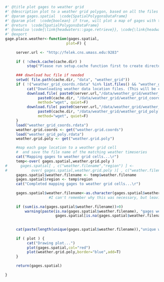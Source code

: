 ```r

#' @title plot gages to weather grid
#' @description plot to a weather grid polygon, based on all the files in the mauer daily east data set
#' @param gages.spatial  \code{SpatialPolygonsDataFrame} 
#' @param plot  \code{boolean} if true, will plot a map of gages with the weather grid overlaid
#' @return  \code{SpatialPolygonsDataFrame}
#' @seealso \code{\link{headwaters::gage.retrieve}}, \code{\link{headwaters::weather.retrieve}}
#' @export
gage.place.weather<-function(gages.spatial, 
                            plot=F) {
     
     server.url <- "http://felek.cns.umass.edu:9283"
     
     if ( !check.cache(cache.dir) )
          stop("Please run setup.cache function first to create directories for local, cached files")
     
     ### download huc file if needed
     setwd( file.path(cache.dir, "data", "weather_grid"))
     if ( !("weather_grid_coords.rdata" %in% list.files() && "weather_grid_poly.rdata" %in% list.files()) ) {
          cat("Downloading weather data location files. (This will be cached locally for future use.)")
          download.file( paste0(server.url,"/data/weather_grid/weather_grid_coords.rdata"),
               paste0(cache.dir, "/data/weather_grid/weather_grid_coords.rdata"), 
               method="wget", quiet=F)
          download.file( paste0(server.url,"/data/weather_grid/weather_grid_poly.rdata"),
               paste0(cache.dir, "/data/weather_grid/weather_grid_poly.rdata"), 
               method="wget", quiet=F)
     }
     load("weather_grid_coords.rdata")
     weather.grid.coords <- get("weather.grid.coords")
     load("weather_grid_poly.rdata")
     weather.grid.poly <- get("weather.grid.poly")

     #map each gage location to a weather grid cell
     #  and save the file name of the matching weather timeseries
     cat("Mapping gages to weather grid cells...\r")
     temp<-over( gages.spatial,weather.grid.poly )
#      gages.spatial[ , c("weather.filename","region") ] <- 
#           over( gages.spatial,weather.grid.poly )[ , c("weather.filename","region") ]
     gages.spatial$weather.filename <- temp$weather.filename
     gages.spatial$region <- temp$region
     cat("Completed mapping gages to weather grid cells...\r")
          
     gages.spatial$weather.filename<-as.character(gages.spatial$weather.filename) 
                    #I can't remember why this was necessary, but leaving it in for now.. a factor issue?
     
     if (sum(is.na(gages.spatial$weather.filename))>0)
         warning(paste(is.na(gages.spatial$weather.filename), "gages were unable to map to weather grid cell\n", 
                       gages.spatial[is.na(gages.spatial$weather.filename), "weather.filename"],collapse=""))
     
     
     cat(paste(length(unique(gages.spatial$weather.filename)),"unique weather files to be used for",nrow(gages.spatial),"flow gages\r"))  
     
     if ( plot ) {
          cat("Drawing plot...")
          plot(gages.spatial,col="red")
          plot(weather.grid.poly,border="blue",add=T)
     }
     
     return(gages.spatial)
     
}

```

